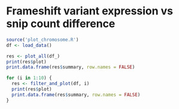 Frameshift variant expression vs snip count difference
========================================================

```r
source('plot_chromosome.R')
df <- load_data()
```

```r
res <- plot_all(df_)
print(res$plot)
print.data.frame(res$summary, row.names = FALSE)
```


```r

for (i in 1:10) {
  res <- filter_and_plot(df, i)
  print(res$plot)
  print.data.frame(res$summary, row.names = FALSE)
}

```

